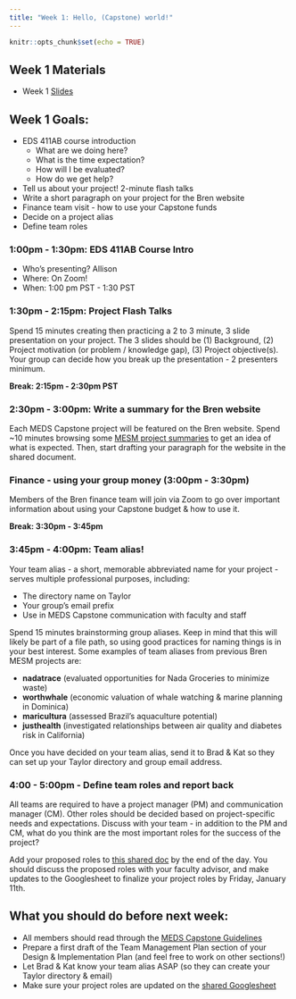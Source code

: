 ```yaml
---
title: "Week 1: Hello, (Capstone) world!"
---
```


```r
knitr::opts_chunk$set(echo = TRUE)
```

## Week 1 Materials

- Week 1 [Slides](https://docs.google.com/presentation/d/e/2PACX-1vR2FTOKqfY9MLh40qLPA77ZCQ6Yx_Xxm_DPZSpfYaixwA0CRq_bmvy3qZtz3AQMoa6WA88StOE8trb6/pub?start=false&loop=false&delayms=3000)

## Week 1 Goals:

- EDS 411AB course introduction
  - What are we doing here?
  - What is the time expectation? 
  - How will I be evaluated?
  - How do we get help?
- Tell us about your project! 2-minute flash talks 
- Write a short paragraph on your project for the Bren website
- Finance team visit - how to use your Capstone funds
- Decide on a project alias
- Define team roles

### 1:00pm - 1:30pm: EDS 411AB Course Intro

- Who's presenting? Allison
- Where: On Zoom! 
- When: 1:00 pm PST - 1:30 PST

### 1:30pm - 2:15pm: Project Flash Talks

Spend 15 minutes creating then practicing a 2 to 3 minute, 3 slide presentation on your project. The 3 slides should be (1) Background, (2) Project motivation (or problem / knowledge gap), (3) Project objective(s). Your group can decide how you break up the presentation - 2 presenters minimum. 

**Break: 2:15pm - 2:30pm PST**

### 2:30pm - 3:00pm: Write a summary for the Bren website

Each MEDS Capstone project will be featured on the Bren website. Spend ~10 minutes browsing some [MESM project summaries](https://bren.ucsb.edu/projects) to get an idea of what is expected. Then, start drafting your paragraph for the website in the shared document.

### Finance - using your group money (3:00pm - 3:30pm)

Members of the Bren finance team will join via Zoom to go over important information about using your Capstone budget & how to use it. 

**Break: 3:30pm - 3:45pm**

### 3:45pm - 4:00pm: Team alias! 

Your team alias - a short, memorable abbreviated name for your project - serves multiple professional purposes, including: 

- The directory name on Taylor
- Your group's email prefix 
- Use in MEDS Capstone communication with faculty and staff

Spend 15 minutes brainstorming group aliases. Keep in mind that this will likely be part of a file path, so using good practices for naming things is in your best interest. Some examples of team aliases from previous Bren MESM projects are: 

- **nadatrace** (evaluated opportunities for Nada Groceries to minimize waste)
- **worthwhale** (economic valuation of whale watching & marine planning in Dominica)
- **maricultura** (assessed Brazil's aquaculture potential)
- **justhealth** (investigated relationships between air quality and diabetes risk in California)

Once you have decided on your team alias, send it to Brad & Kat so they can set up your Taylor directory and group email address. 

### 4:00 - 5:00pm - Define team roles and report back

All teams are required to have a project manager (PM) and communication manager (CM). Other roles should be decided based on project-specific needs and expectations. Discuss with your team - in addition to the PM and CM, what do you think are the most important roles for the success of the project? 

Add your proposed roles to [this shared doc](https://docs.google.com/spreadsheets/d/19iI1BGMthN6ccFWxkMGPeT8aWXAsnonYmXkO6K9CfMM/edit#gid=0) by the end of the day. You should discuss the proposed roles with your faculty advisor, and make updates to the Googlesheet to finalize your project roles by Friday, January 11th.  

## What you should do before next week: 

- All members should read through the [MEDS Capstone Guidelines](https://bren.ucsb.edu/media/3557/download)
- Prepare a first draft of the Team Management Plan section of your Design & Implementation Plan (and feel free to work on other sections!)
- Let Brad & Kat know your team alias ASAP (so they can create your Taylor directory & email)
- Make sure your project roles are updated on the [shared Googlesheet](https://docs.google.com/spreadsheets/d/19iI1BGMthN6ccFWxkMGPeT8aWXAsnonYmXkO6K9CfMM/edit#gid=0)


